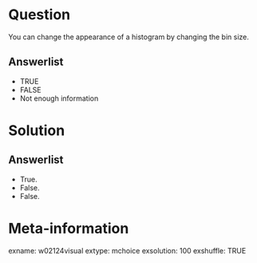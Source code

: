 Question
========
You can change the appearance of a histogram by changing the bin size.

Answerlist
----------
* TRUE
* FALSE
* Not enough information


Solution
========

Answerlist
----------
* True.
* False.
* False.


Meta-information
================
exname: w02124visual
extype: mchoice
exsolution: 100
exshuffle: TRUE